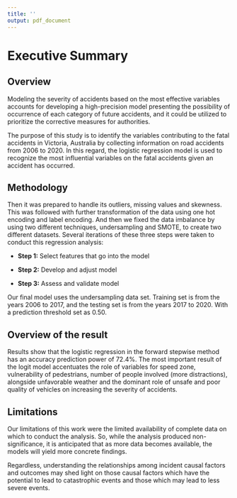 ```yaml
---
title: ''
output: pdf_document
---
```


# Executive Summary

## Overview

Modeling the severity of accidents based on the most effective variables accounts for developing a high-precision model presenting the possibility of occurrence of each category of future accidents, and it could be utilized to prioritize the corrective measures for authorities. 

The purpose of this study is to identify the variables contributing to the fatal accidents in Victoria, Australia by collecting information on road accidents from 2006 to 2020. In this regard, the logistic regression model is used to recognize the most influential variables on the fatal accidents given an accident has occurred. 

## Methodology

Then it was prepared to handle its outliers, missing values and skewness. This was followed with further transformation of the data using one hot encoding and label encoding. And then we fixed the data imbalance by using two different techniques, undersampling and SMOTE, to create two different datasets.
Several iterations of these three steps were taken to conduct this regression analysis:

*	**Step 1:** Select features that go into the model

*	**Step 2:** Develop and adjust model

*	**Step 3:** Assess and validate model

Our final model uses the undersampling data set. Training set is from the years 2006 to 2017, and the testing set is from the years 2017 to 2020. With a prediction threshold set as 0.50.

## Overview of the result

Results show that the logistic regression in the forward stepwise method has an accuracy prediction power of 72.4%. The most important result of the logit model accentuates the role of variables for speed zone, vulnerability of pedestrians, number of people involved (more distractions), alongside unfavorable weather and the dominant role of unsafe and poor quality of vehicles on increasing the severity of accidents. 

## Limitations

Our limitations of this work were the limited availability of complete data on which to conduct the analysis. So, while the analysis produced non-significance, it is anticipated that as more data becomes available, the models will yield more concrete findings.

Regardless, understanding the relationships among incident causal factors and outcomes may shed light on those causal factors which have the potential to lead to catastrophic events and those which may lead to less severe events.
